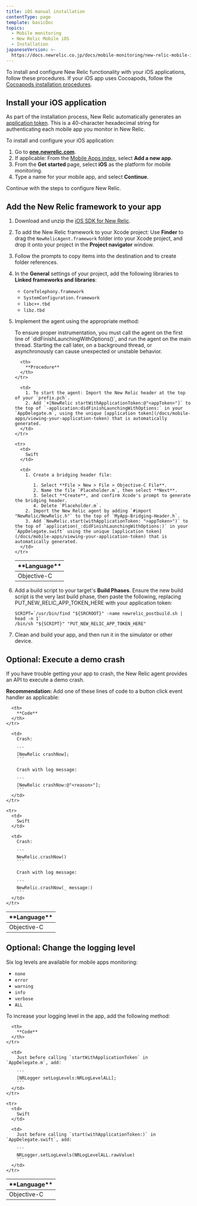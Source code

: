```yaml
---
title: iOS manual installation
contentType: page
template: basicDoc
topics:
  - Mobile monitoring
  - New Relic Mobile iOS
  - Installation
japaneseVersion: >-
  https://docs.newrelic.co.jp/docs/mobile-monitoring/new-relic-mobile-ios/installation/ios-manual-installation
---
```


To install and configure New Relic functionality with your iOS applications, follow these procedures. If your iOS app uses Cocoapods, follow the [Cocoapods installation procedures](/docs/mobile-monitoring-installation/cocoapods-installation-and-configuration).

## Install your iOS application

As part of the installation process, New Relic automatically generates an [application token](/docs/mobile-apps/viewing-your-application-token). This is a 40-character hexadecimal string for authenticating each mobile app you monitor in New Relic.

To install and configure your iOS application:

1. Go to **[one.newrelic.com](https://one.newrelic.com)**.
2. If applicable: From the [Mobile Apps index](/docs/mobile-apps/mobile-apps-menu), select <Icon name="fe-plus-circle"/>
   **Add a new app**.
3. From the **Get started** page, select **iOS** as the platform for mobile monitoring.
4. Type a name for your mobile app, and select **Continue**.

Continue with the steps to configure New Relic.

## Add the New Relic framework to your app

1. Download and unzip the [iOS SDK for New Relic](https://docs.newrelic.com/docs/release-notes/mobile-release-notes/ios-release-notes).
2. To add the New Relic framework to your Xcode project: Use **Finder** to drag the `NewRelicAgent.framework` folder into your Xcode project, and drop it onto your project in the **Project navigator** window.
3. Follow the prompts to copy items into the destination and to create folder references.
4. In the **General** settings of your project, add the following libraries to **Linked frameworks and libraries**:

   * `CoreTelephony.framework`
   * `SystemConfiguration.framework`
   * `libc++.tbd`
   * `libz.tbd`
5. Implement the agent using the appropriate method:

   <Callout variant="important">
     To ensure proper instrumentation, you must call the agent on the first line of `didFinishLaunchingWithOptions()`, and run the agent on the main thread. Starting the call later, on a background thread, or asynchronously can cause unexpected or unstable behavior.
   </Callout>

   <Table>
     <thead>
       <tr>
         <th style={{ width: "150px" }}>
           **Language**
         </th>

         <th>
           **Procedure**
         </th>
       </tr>
     </thead>

     <tbody>
       <tr>
         <td>
           Objective-C
         </td>

         <td>
           1. To start the agent: Import the New Relic header at the top of your `prefix.pch`.
           2. Add `+[NewRelic startWithApplicationToken:@"<appToken>"]` to the top of `-application:didFinishLaunchingWithOptions:` in your `AppDelegate.m`, using the unique [application token](/docs/mobile-apps/viewing-your-application-token) that is automatically generated.
         </td>
       </tr>

       <tr>
         <td>
           Swift
         </td>

         <td>
           1. Create a bridging header file:

              1. Select **File > New > File > Objective-C File**.
              2. Name the file `Placeholder.m`, then select **Next**.
              3. Select **Create**, and confirm Xcode's prompt to generate the bridging header.
              4. Delete `Placeholder.m`.
           2. Import the New Relic agent by adding `#import "NewRelic/NewRelic.h"` to the top of `MyApp-Bridging-Header.h`.
           3. Add `NewRelic.start(withApplicationToken: ">appToken>")` to the top of `application(_:didFinishLaunchingWithOptions:)` in your `AppDelegate.swift` using the unique [application token](/docs/mobile-apps/viewing-your-application-token) that is automatically generated.
         </td>
       </tr>
     </tbody>
   </Table>
6. Add a build script to your target's **Build Phases**. Ensure the new build script is the very last build phase, then paste the following, replacing PUT_NEW_RELIC_APP_TOKEN_HERE with your application token:

   ```
   SCRIPT=`/usr/bin/find "${SRCROOT}" -name newrelic_postbuild.sh | head -n 1`
   /bin/sh "${SCRIPT}" "PUT_NEW_RELIC_APP_TOKEN_HERE"
   ```
7. Clean and build your app, and then run it in the simulator or other device.

## Optional: Execute a demo crash

If you have trouble getting your app to crash, the New Relic agent provides an API to execute a demo crash.

**Recommendation:** Add one of these lines of code to a button click event handler as applicable:

<Table>
  <thead>
    <tr>
      <th style={{ width: "150px" }}>
        **Language**
      </th>

      <th>
        **Code**
      </th>
    </tr>
  </thead>

  <tbody>
    <tr>
      <td>
        Objective-C
      </td>

      <td>
        Crash:

        ```
        [NewRelic crashNow];
        ```

        Crash with log message:

        ```
        [NewRelic crashNow:@"<reason>"];
        ```
      </td>
    </tr>

    <tr>
      <td>
        Swift
      </td>

      <td>
        Crash:

        ```
        NewRelic.crashNow()
        ```

        Crash with log message:

        ```
        NewRelic.crashNow(_ message:)
        ```
      </td>
    </tr>
  </tbody>
</Table>

## Optional: Change the logging level

Six log levels are available for mobile apps monitoring:

* `none`
* `error`
* `warning`
* `info`
* `verbose`
* `ALL`

To increase your logging level in the app, add the following method:

<Table>
  <thead>
    <tr>
      <th style={{ width: "150px" }}>
        **Language**
      </th>

      <th>
        **Code**
      </th>
    </tr>
  </thead>

  <tbody>
    <tr>
      <td>
        Objective-C
      </td>

      <td>
        Just before calling `startWithApplicationToken` in `AppDelegate.m`, add:

        ```
        [NRLogger setLogLevels:NRLogLevelALL];
        ```
      </td>
    </tr>

    <tr>
      <td>
        Swift
      </td>

      <td>
        Just before calling `start(withApplicationToken:)` in `AppDelegate.swift`, add:

        ```
        NRLogger.setLogLevels(NRLogLevelALL.rawValue)
        ```
      </td>
    </tr>
  </tbody>
</Table>

